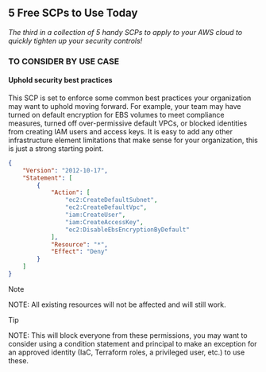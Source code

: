 ## 5 Free SCPs to Use Today

*The third in a collection of 5 handy SCPs to apply to your AWS cloud to quickly tighten up your security controls!*

### TO CONSIDER BY USE CASE

#### Uphold security best practices
This SCP is set to enforce some common best practices your organization may want to uphold moving forward. For example, your team may have turned on default encryption for EBS volumes to meet compliance measures, turned off over-permissive default VPCs, or blocked identities from creating IAM users and access keys. It is easy to add any other infrastructure element limitations that make sense for your organization, this is just a strong starting point.


```json
{
    "Version": "2012-10-17",
    "Statement": [
        {
            "Action": [
                "ec2:CreateDefaultSubnet",
                "ec2:CreateDefaultVpc",
                "iam:CreateUser",
                "iam:CreateAccessKey",
                "ec2:DisableEbsEncryptionByDefault"
            ],
            "Resource": "*",
            "Effect": "Deny"
        }
    ]
}
```

> [!NOTE]
>NOTE: All existing resources will not be affected and will still work.
>

> [!TIP]
> NOTE: This will block everyone from these permissions, you may want to consider using a condition statement and principal to make an exception for an approved identity (IaC, Terraform roles, a privileged user, etc.) to use these.
>
